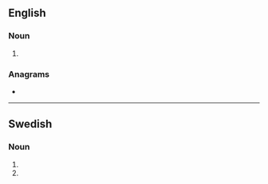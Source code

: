 {{also|Nanometers|nano-meters}}
==English==

===Noun===
{{head|en|noun plural form}}

# {{plural of|nanometer|lang=en}}

===Anagrams===
* {{anagrams|en|nano-metres|nanometres}}

----

==Swedish==

===Noun===
{{head|sv|noun form}}

# {{sv-noun-form-indef-gen-pl|nanometer}}
# {{sv-noun-form-indef-gen|nanometer}}